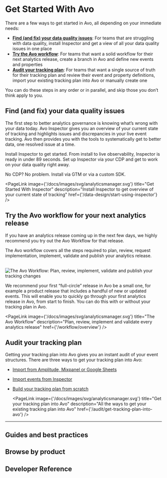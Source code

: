 

# Get Started With Avo

There are a few ways to get started in Avo, all depending on your immediate needs:
- [**Find (and fix) your data quality issues**](#get-an-overview-of-your-current-state-of-tracking-with-inspector): For teams that are struggling with data quality, install Inspector and get a view of all your data quality issues in one place
- [**Try the Avo workflow**](#try-the-avo-workflow-for-your-next-analytics-release): For teams that want a solid workflow for their next analytics release, create a branch in Avo and define new events and properties
- [**Audit your tracking plan**](#audit-your-tracking-plan): For teams that want a single source of truth for their tracking plan and review their event and property definitions, import your existing tracking plan into Avo or manually create one

You can do these steps in any order or in parallel, and skip those you
don’t think apply to you.

## Find (and fix) your data quality issues

The first step to better analytics governance is knowing what’s wrong with your data today. Avo Inspector gives you an overview of your current state of tracking
and highlights issues and discrepancies in your live event tracking. Avo then provides you with the tools to systematically get to better data, one resolved issue at a time. 

Install Inspector to get started. From install to live observability, Inspector is ready in under 89 seconds. Set up Inspector via your CDP and get to work on your data quality right away. 

No CDP? No problem. Install via GTM or via a custom SDK.

<PageLink
  image={'/docs/images/svg/analyticsmanager.svg'}
  title="Get Started With Inspector"
  description="Install Inspector to get overview of your current state of tracking"
  href={'/data-design/start-using-inspector'}
/>

## Try the Avo workflow for your next analytics release

If you have an analytics release coming up in the next few days, we
highly recommend you try out the Avo Workflow for that release.

The Avo workflow covers all the steps required to plan, review,
request implementation, implement, validate and publish your analytics
release.

<br />
<Zoom>
  <Image
    src="/docs/images/avo-workflow.png"
    width={3776}
    height={2263}
    alt="The Avo Workflow: Plan, review, implement, validate and publish your tracking changes"
  />
</Zoom>

We recommend your first “full-circle” release in Avo be a small one,
for example a product release that includes a handful of new or
updated events. This will enable you to quickly go through your first
analytics release in Avo, from start to finish. You can do this with or without your tracking plan in Avo.

<PageLink
  image={'/docs/images/svg/analyticsmanager.svg'}
  title="The Avo Workflow"
  description="Plan, review, implement and validate every analytics release"
  href={'/workflow/overview'}
/>

## Audit your tracking plan

Getting your tracking plan into Avo gives you an instant audit of your event structures. There are three ways to get your tracking plan into Avo:
- [Import from Amplitude, Mixpanel or Google Sheets](/publishing/importing)
- [Import events from Inspector](/inspector/add-events-from-inspector)
- [Build your tracking plan from scratch](/data-design/start-data-design)

  <PageLink
    image={'/docs/images/svg/analyticsmanager.svg'}
    title="Get your tracking plan into Avo"
    description="All the ways to get your existing tracking plan into Avo"
    href={'/audit/get-tracking-plan-into-avo'}
  />

---

## Guides and best practices

<TwoCol>
  <PageLink
    image={'/docs/images/svg/dev.svg'}
    title="Avo 101 For Developers"
    description="Codegen, Inspector and Debuggers—What’s the difference?"
    href={'/implementation/devs-101'}
  />
  <PageLink
    image={'/docs/images/svg/analyticsmanager.svg'}
    title="Designing Data In Avo"
    description="How to define metrics, events and properties step by step"
    href={'/data-design/start-data-design'}
  />
  <PageLink
    image={'/docs/images/svg/analyticsmanager.svg'}
    title="Multi-Product Workspaces"
    description="How to organize a tracking plan for multiple products"
    href={'/data-design/organizing-multi-product-workspaces'}
  />
</TwoCol>

## Browse by product

<TwoCol>
  <PageLink
    image={'/docs/images/svg/analyticsmanager.svg'}
    title="Tracking Plan Management"
    description="Collaborate with your team on tracking plan changes"
    href={'/data-design/quick-start'}
  />
  <PageLink
    image={'/docs/images/svg/analyticsmanager.svg'}
    title="Tracking Plan Audit"
    description="Verify that all tracking plan changes follow your tracking plan rules"
    href={'/audit/overview'}
  />
  <PageLink
    image={'/docs/images/svg/analyticsmanager.svg'}
    title="Avo Inspector"
    description="Get overview of your current state of tracking"
    href={'/data-design/start-using-inspector'}
  />
  <PageLink
    image={'/docs/images/svg/analyticsmanager.svg'}
    title="Publishing"
    description="Keep your downstream schema registries in sync with the Avo"
    href={'/publishing/publishing/overview'}
  />
  <PageLink
    image={'/docs/images/svg/dev.svg'}
    title="Avo Codegen"
    description="Faster, more reliable implementation with type-safe tracking functions"
    href={'/implementation/avo-codegen-overview'}
  />
  <PageLink
    image={'/docs/images/svg/dev.svg'}
    title="Avo Debuggers"
    description="Observe events and properties as you trigger them in your app"
    href={'/implementation/start-using-visual-debugger'}
  />
</TwoCol>

## Developer Reference

<TwoCol>
  <PageLink
    image={'/docs/images/svg/dev.svg'}
    title="Avo Codegen"
    href={'/implementation/destinations'}
  />
  <PageLink
    image={'/docs/images/svg/dev.svg'}
    title="Avo Inspector"
    href={'/implementation/avo-inspector-sdk-reference'}
  />
  <PageLink
    image={'/docs/images/svg/dev.svg'}
    title="Avo Debuggers"
    href={'/implementation/start-using-visual-debugger'}
  />
</TwoCol>
